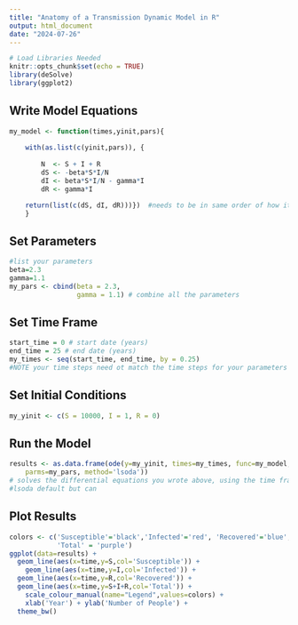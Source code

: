 ```yaml
---
title: "Anatomy of a Transmission Dynamic Model in R"
output: html_document
date: "2024-07-26"
---
```


```r
# Load Libraries Needed
knitr::opts_chunk$set(echo = TRUE)
library(deSolve)
library(ggplot2)
```

## Write Model Equations
```r

my_model <- function(times,yinit,pars){
	
	with(as.list(c(yinit,pars)), {
	
		N  <- S + I + R
		dS <- -beta*S*I/N 
		dI <- beta*S*I/N - gamma*I
		dR <- gamma*I 

	return(list(c(dS, dI, dR)))})  #needs to be in same order of how it is written above
	}
```

## Set Parameters
```r
#list your parameters
beta=2.3
gamma=1.1
my_pars <- cbind(beta = 2.3, 
                 gamma = 1.1) # combine all the parameters

```

## Set Time Frame
```r
start_time = 0 # start date (years)
end_time = 25 # end date (years)
my_times <- seq(start_time, end_time, by = 0.25) 
#NOTE your time steps need ot match the time steps for your parameters
```

## Set Initial Conditions
```r
my_yinit <- c(S = 10000, I = 1, R = 0)
```

## Run the Model
```r
results <- as.data.frame(ode(y=my_yinit, times=my_times, func=my_model,
	parms=my_pars, method='lsoda'))
# solves the differential equations you wrote above, using the time frame, initial parameters, and parameters
#lsoda default but can 
```

## Plot Results
```r
colors <- c('Susceptible'='black','Infected'='red', 'Recovered'='blue', 
            'Total' = 'purple')
ggplot(data=results) + 
  geom_line(aes(x=time,y=S,col='Susceptible')) + 
	geom_line(aes(x=time,y=I,col='Infected')) + 
  geom_line(aes(x=time,y=R,col='Recovered')) +
  geom_line(aes(x=time,y=S+I+R,col='Total')) +
	scale_colour_manual(name="Legend",values=colors) +
	xlab('Year') + ylab('Number of People') +
  theme_bw()
```











